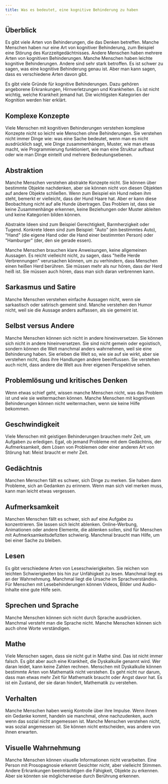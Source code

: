 ```yaml
---
title: Was es bedeutet, eine kognitive Behinderung zu haben
---
```




## Überblick

Es gibt viele Arten von Behinderungen, die das Denken betreffen. Manche Menschen haben nur eine Art von kognitiver Behinderung, zum
Beispiel eine Störung des Kurzzeitgedächtnisses. Andere Menschen haben mehrere Arten von kognitiven Behinderungen. Manche Menschen
haben leichte kognitive Behinderungen. Andere sind sehr stark betroffen. Es ist schwer zu sagen, was eine kognitive Behinderung genau
ist. Aber man kann sagen, dass es verschiedene Arten davon gibt.

<Aside title="Anmerkung:">
  Es gibt viele Gründe für kognitive Behinderungen. Dazu gehören angeborene Erkrankungen, Hirnverletzungen und Krankheiten. Es ist
  nicht wichtig, welche Krankheit jemand hat. Die wichtigsten Kategorien der Kognition werden hier erklärt.
</Aside>

## Komplexe Konzepte

Viele Menschen mit kognitiven Behinderungen verstehen komplexe Konzepte nicht so leicht wie Menschen ohne Behinderungen. Sie
verstehen nicht immer Dinge wie: was eine Sache bedeutet, wenn man es nicht ausdrücklich sagt, wie Dinge zusammenhängen, Muster,
wie man etwas macht, wie Programmierung funktioniert, wie man eine Struktur aufbaut oder wie man Dinge einteilt und mehrere
Bedeutungsebenen.

## Abstraktion

Manche Menschen verstehen abstrakte Konzepte nicht. Sie können über bestimmte Objekte nachdenken, aber sie können nicht von diesen
Objekten auf andere Objekte schließen. Wenn zum Beispiel ein Hund neben ihm steht, bemerkt er vielleicht, dass der Hund Haare hat.
Aber er kann diese Beobachtung nicht auf alle Hunde übertragen. Das Problem ist, dass sie keine Zusammenhänge erkennen, keine
Beziehungen oder Muster ableiten und keine Kategorien bilden können.

Abstrakte Ideen sind zum Beispiel Gerechtigkeit, Barmherzigkeit oder Tugend. Konkrete Ideen sind zum Beispiel: "Auto" (ein bestimmtes
Auto), "Hand" (die eigene Hand oder die Hand einer bestimmten Person) oder "Hamburger" (der, den sie gerade essen).

Manche Menschen brauchen klare Anweisungen, keine allgemeinen Aussagen. Es reicht vielleicht nicht, zu sagen, dass "heiße Herde
Verbrennungen" verursachen können, um zu verhindern, dass Menschen einen heißen Herd berühren. Sie müssen mehr als nur hören, dass
der Herd heiß ist. Sie müssen auch hören, dass man sich daran verbrennen kann.

## Sarkasmus und Satire

Manche Menschen verstehen einfache Aussagen nicht, wenn sie sarkastisch oder satirisch gemeint sind. Manche verstehen den Humor
nicht, weil sie die Aussage anders auffassen, als sie gemeint ist.

## Selbst versus Andere

Manche Menschen können sich nicht in andere hineinversetzen. Sie können sich nicht in andere hineinversetzen. Sie sind nicht
gemein oder egoistisch, sondern können die Welt manchmal anders wahrnehmen, weil sie eine Behinderung haben. Sie erleben die Welt so,
wie sie auf sie wirkt, aber sie verstehen nicht, dass ihre Handlungen andere beeinflussen. Sie verstehen auch nicht, dass andere die
Welt aus ihrer eigenen Perspektive sehen.

## Problemlösung und kritisches Denken

Wenn etwas schief geht, wissen manche Menschen nicht, was das Problem ist und wie sie weitermachen können. Manche Menschen mit
kognitiven Behinderungen können nicht weitermachen, wenn sie keine Hilfe bekommen.

## Geschwindigkeit

Viele Menschen mit geistigen Behinderungen brauchen mehr Zeit, um Aufgaben zu erledigen. Egal, ob jemand Probleme mit dem Gedächtnis,
der Aufmerksamkeit, dem Lösen von Problemen oder einer anderen Art von Störung hat: Meist braucht er mehr Zeit.

## Gedächtnis

Manchen Menschen fällt es schwer, sich Dinge zu merken. Sie haben dann Probleme, sich an Gedanken zu erinnern. Wenn man sich viel
merken muss, kann man leicht etwas vergessen.

## Aufmerksamkeit

Manchen Menschen fällt es schwer, sich auf eine Aufgabe zu konzentrieren. Sie lassen sich leicht ablenken. Online-Werbung, Animationen
oder andere Elemente, die ablenken sollen, sind für Menschen mit Aufmerksamkeitsdefiziten schwierig. Manchmal braucht man Hilfe, um
bei einer Sache zu bleiben.

## Lesen

Es gibt verschiedene Arten von Leseschwierigkeiten. Sie reichen von leichten Schwierigkeiten bis hin zur Unfähigkeit zu lesen. Manchmal
liegt es an der Wahrnehmung. Manchmal liegt die Ursache im Sprachverständnis. Für Menschen mit Lesebehinderungen können Videos, Bilder
und Audio-Inhalte eine gute Hilfe sein.

## Sprechen und Sprache

Manche Menschen können sich nicht durch Sprache ausdrücken. Manchmal versteht man die Sprache nicht. Manche Menschen können sich auch
ohne Worte verständigen.

## Mathe

Viele Menschen sagen, dass sie nicht gut in Mathe sind. Das ist nicht immer falsch. Es gibt aber auch eine Krankheit, die Dyskalkulie
genannt wird. Wer daran leidet, kann keine Zahlen rechnen. Menschen mit Dyskalkulie können bestimmte Arten von Mathematik nicht
verstehen. Es geht nicht nur darum, dass man etwas mehr Zeit für Mathematik braucht oder Angst davor hat. Es ist ein Zustand, der sie
daran hindert, Mathematik zu verstehen.

## Verhalten

Manche Menschen haben wenig Kontrolle über ihre Impulse. Wenn ihnen ein Gedanke kommt, handeln sie manchmal, ohne nachzudenken, auch
wenn das sozial nicht angemessen ist. Manche Menschen verstehen nicht, was sozial angemessen ist. Sie können nicht entscheiden, was
andere von ihnen erwarten.

## Visuelle Wahrnehmung

Manche Menschen können visuelle Informationen nicht verarbeiten. Eine Person mit Prosopagnosie erkennt Gesichter nicht, aber
vielleicht Stimmen. Andere Erkrankungen beeinträchtigen die Fähigkeit, Objekte zu erkennen. Aber sie könnten sie möglicherweise durch
Berührung erkennen.
